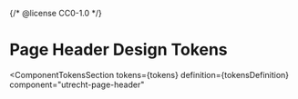 {/* @license CC0-1.0 */}


<Meta id="web-component-page-header--design-tokens" title="Web Component/Page Header/Design Tokens" />

# Page Header Design Tokens

<ComponentTokensSection
  tokens={tokens}
  definition={tokensDefinition}
  component="utrecht-page-header"
></ComponentTokensSection>
